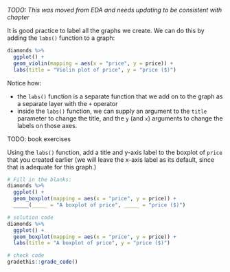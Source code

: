 
*TODO: This was moved from EDA and needs updating to be consistent with chapter*

It is good practice to label all the graphs we create. We can do this by adding the `labs()` function to a graph:

```r
diamonds %>%
  ggplot() +
  geom_violin(mapping = aes(x = "price", y = price)) +
  labs(title = "Violin plot of price", y = "price ($)")
```

Notice how:

* the `labs()` function is a separate function that we add on to the graph as a separate layer with the `+` operator
* inside the `labs()` function, we can supply an argument to the `title` parameter to change the title, and the `y` (and `x`) arguments to change the labels on those axes.

<!-- Book version -->

TODO: book exercises

<!-- End book -->

<!-- Tutorial version -->

<p class="comment3">
Using the `labs()` function, add a title and y-axis label to the boxplot of `price` that you created earlier (we will leave the x-axis label as its default, since that is adequate for this graph.)
</p>

```r
# Fill in the blanks:
diamonds %>%
  ggplot() +
  geom_boxplot(mapping = aes(x = "price", y = price)) +
  _____(_____ = "A boxplot of price", _____ = "price ($)")
```

```r
# solution code
diamonds %>%
  ggplot() +
  geom_boxplot(mapping = aes(x = "price", y = price)) +
  labs(title = "A boxplot of price", y = "price ($)")
```

```r
# check code
gradethis::grade_code()
```

<!-- End tutorial -->
